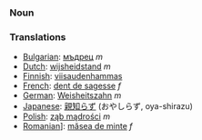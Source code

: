 ===Noun===

===Translations===

*[[Bulgarian]]: [[мъдрец]] ''m''
*[[Dutch]]: [[wijsheidstand]] ''m''
*[[Finnish]]: [[viisaudenhammas]]
*[[French]]: [[dent de sagesse]] ''f''
*[[German]]: [[Weisheitszahn]] ''m''
*[[Japanese]]: [[親知らず]] (おやしらず, oya-shirazu)
*[[Polish]]: [[ząb mądrości]] ''m''
*[[Romanian]]]: [[măsea de minte]] ''f''